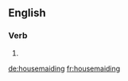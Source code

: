 ==English==

===Verb===
{{head|en}}

# {{present participle of|housemaid}}

[[de:housemaiding]]
[[fr:housemaiding]]